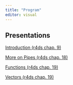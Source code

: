```yaml
---
title: "Program"
editor: visual
---
```


## Presentations

[Introduction (r4ds chap. 9)](intro-program/intro-program.qmd)

[More on Pipes (r4ds chap. 18)](pipes-cont/pipes-cont.qmd)

[Functions (r4ds chap. 19)](functions/functions.qmd)

[Vectors (r4ds chap. 19)](vectors/vectors.qmd)
